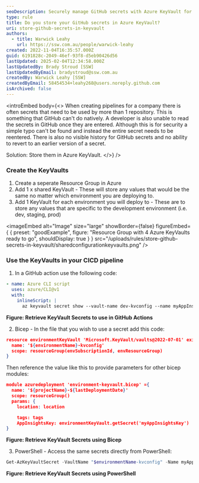 ```yaml
---
seoDescription: Securely manage GitHub secrets with Azure KeyVault for enhanced security and centralized control.
type: rule
title: Do you store your GitHub secrets in Azure KeyVault?
uri: store-github-secrets-in-keyvault
authors:
  - title: Warwick Leahy
    url: https://ssw.com.au/people/warwick-leahy
created: 2022-11-04T16:35:57.000Z
guid: 6191828c-2049-46ef-93f8-d5eb90426d56
lastUpdated: 2025-02-04T12:34:58.000Z
lastUpdatedBy: Brady Stroud [SSW]
lastUpdatedByEmail: bradystroud@ssw.com.au
createdBy: Warwick Leahy [SSW]
createdByEmail: 58454534+leahy268@users.noreply.github.com
isArchived: false
---
```

<introEmbed
  body={<>
When creating pipelines for a company there is often secrets that need to be used by more than 1 repository. This is something that GitHub can't do natively. A developer is also unable to read the secrets in GitHub once they are entered. Although this is for security a simple typo can't be found and instead the entire secret needs to be reentered. There is also no visible history for GitHub secrets and no ability to revert to an earlier version of a secret.

Solution: Store them in Azure KeyVault.
  </>}
/>
### Create the KeyVaults

1. Create a seperate Resource Group in Azure
2. Add 1 x shared KeyVault - These will store any values that would be the same no matter which environment you are deploying to.
3. Add 1 KeyVault for each environment you will deploy to - These are to store any values that are specific to the development environment (i.e. dev, staging, prod)

<imageEmbed
  alt="Image"
  size="large"
  showBorder={false}
  figureEmbed={ {
    preset: "goodExample",
    figure: "Resource Group with 4 Azure KeyVaults ready to go",
    shouldDisplay: true
  } }
  src="/uploads/rules/store-github-secrets-in-keyvault/sharedconfigurationkeyvaults.png"
/>

### Use the KeyVaults in your CICD pipeline

1. In a GitHub action use the following code:

``` yaml
- name: Azure CLI script
  uses: azure/CLI@v1
  with:
    inlineScript: |
      az keyvault secret show --vault-name dev-kvconfig --name myAppInsightsKey --query value
```

**Figure: Retrieve KeyVault Secrets to use in GitHub Actions**

2. Bicep - In the file that you wish to use a secret add this code:

``` json
resource environmentKeyVault 'Microsoft.KeyVault/vaults@2022-07-01' existing = {
  name: '${environmentName}-kvconfig'
  scope: resourceGroup(envSubscriptionId, envResourceGroup)
}

```

Then reference the value like this to provide parameters for other bicep modules:

``` json
module azuredeployment 'environment-keyvault.bicep' ={
  name: '${projectName}-${lastDeploymentDate}'
  scope: resourceGroup()
  params: {
    location: location

    tags: tags
    AppInsightsKey: environmentKeyVault.getSecret('myAppInsightsKey')
}
```

**Figure: Retrieve KeyVault Secrets using Bicep**

3. PowerShell - Access the same secrets directly from PowerShell:

``` powershell
Get-AzKeyVaultSecret -VaultName "$environmentName-kvconfig" -Name myAppInsightsKey -AsPlainText
```

**Figure: Retrieve KeyVault Secrets using PowerShell**
